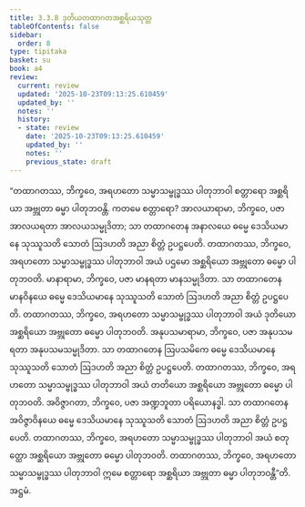 ```yaml
---
title: 3.3.8 ဒုတိယတထာဂတအစ္ဆရိယသုတ္တ
tableOfContents: false
sidebar:
  order: 8
type: tipitaka
basket: su
book: a4
review:
  current: review
  updated: '2025-10-23T09:13:25.610459'
  updated_by: ''
  notes: ''
  history:
  - state: review
    date: '2025-10-23T09:13:25.610459'
    updated_by: ''
    notes: ''
    previous_state: draft
---
```



<ReviewStatus review={frontmatter.review} showDetails={true} />

<HypothesisAnnotation frontmatter={frontmatter} />

<DynamicBreadcrumb />

<Division number="128" book="a4" e="ch" v="15" p="447">

<Paragraph number="815" book="a4">
“တထာဂတဿ, ဘိက္ခဝေ, အရဟတော သမ္မာသမ္ဗုဒ္ဓဿ ပါတုဘာဝါ စတ္တာရော အစ္ဆရိယာ အဗ္ဘုတာ ဓမ္မာ ပါတုဘဝန္တိ. ကတမေ စတ္တာရော? အာလယာရာမာ, ဘိက္ခဝေ, ပဇာ အာလယရတာ အာလယသမ္မုဒိတာ; သာ တထာဂတေန အနာလယေ ဓမ္မေ ဒေသိယမာနေ သုဿူသတိ သောတံ ဩဒဟတိ အညာ စိတ္တံ ဥပဋ္ဌပေတိ. တထာဂတဿ, ဘိက္ခဝေ, အရဟတော သမ္မာသမ္ဗုဒ္ဓဿ ပါတုဘာဝါ အယံ ပဌမော အစ္ဆရိယော အဗ္ဘုတော ဓမ္မော ပါတုဘဝတိ.
</Paragraph>

<Paragraph number="816" book="a4">
မာနာရာမာ, ဘိက္ခဝေ, ပဇာ မာနရတာ မာနသမ္မုဒိတာ. သာ တထာဂတေန မာနဝိနယေ ဓမ္မေ ဒေသိယမာနေ သုဿူသတိ သောတံ ဩဒဟတိ အညာ စိတ္တံ ဥပဋ္ဌပေတိ. တထာဂတဿ, ဘိက္ခဝေ, အရဟတော သမ္မာသမ္ဗုဒ္ဓဿ ပါတုဘာဝါ အယံ ဒုတိယော အစ္ဆရိယော အဗ္ဘုတော ဓမ္မော ပါတုဘဝတိ.
</Paragraph>

<Paragraph number="817" book="a4">
အနုပသမာရာမာ, ဘိက္ခဝေ, ပဇာ အနုပသမရတာ အနုပသမသမ္မုဒိတာ. သာ တထာဂတေန ဩပသမိကေ ဓမ္မေ ဒေသိယမာနေ သုဿူသတိ သောတံ ဩဒဟတိ အညာ စိတ္တံ ဥပဋ္ဌပေတိ. တထာဂတဿ, ဘိက္ခဝေ, အရဟတော သမ္မာသမ္ဗုဒ္ဓဿ ပါတုဘာဝါ အယံ တတိယော အစ္ဆရိယော အဗ္ဘုတော ဓမ္မော ပါတုဘဝတိ.
</Paragraph>

<Paragraph number="818" book="a4">
အဝိဇ္ဇာဂတာ, ဘိက္ခဝေ, ပဇာ အဏ္ဍဘူတာ ပရိယောနဒ္ဓါ. သာ တထာဂတေန အဝိဇ္ဇာဝိနယေ ဓမ္မေ ဒေသိယမာနေ သုဿူသတိ သောတံ ဩဒဟတိ အညာ စိတ္တံ ဥပဋ္ဌပေတိ. တထာဂတဿ, ဘိက္ခဝေ, အရဟတော သမ္မာသမ္ဗုဒ္ဓဿ ပါတုဘာဝါ အယံ စတုတ္ထော အစ္ဆရိယော အဗ္ဘုတော ဓမ္မော ပါတုဘဝတိ. တထာဂတဿ, ဘိက္ခဝေ, အရဟတော သမ္မာသမ္ဗုဒ္ဓဿ ပါတုဘာဝါ ဣမေ စတ္တာရော အစ္ဆရိယာ အဗ္ဘုတာ ဓမ္မာ ပါတုဘဝန္တီ”တိ.

</Paragraph>
</Division>

<Paragraph number="819" type="center" book="a4">
အဋ္ဌမံ.
</Paragraph>